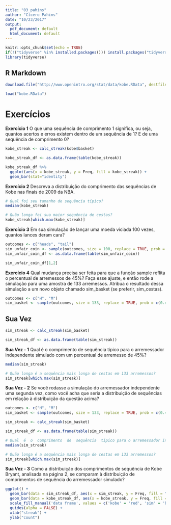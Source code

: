 ```yaml
---
title: "03_pahins"
author: "Cícero Pahins"
date: "10/23/2017"
output:
  pdf_document: default
  html_document: default
---
```


```r
knitr::opts_chunk$set(echo = TRUE)
if(!("tidyverse" %in% installed.packages())) install.packages("tidyverse")
library(tidyverse)
```

## R Markdown

```r
download.file("http://www.openintro.org/stat/data/kobe.RData", destfile = "kobe.RData")

load("kobe.RData")
```

# Exercícios

**Exercício 1**
O que uma sequência de comprimento 1 significa, ou seja, quantos acertos e erros existem dentro de um sequência de 1? E de uma sequência de comprimento 0?

```r
kobe_streak <- calc_streak(kobe$basket)

kobe_streak_df <- as.data.frame(table(kobe_streak))

kobe_streak_df %>% 
  ggplot(aes(x = kobe_streak, y = Freq, fill = kobe_streak)) +
  geom_bar(stat="identity")
```

**Exercício 2**
Descreva a distribuição do comprimento das sequências de Kobe nas finais de 2009 da NBA. 
```r
# Qual foi seu tamanho de sequência típico? 
median(kobe_streak)

# Quão longa foi sua maior sequência de cestas?
kobe_streak[which.max(kobe_streak)]
```


**Exercício 3**
Em sua simulação de lançar uma moeda viciada 100 vezes, quantos lances deram cara?

```r
outcomes <- c("heads", "tail")
sim_unfair_coin <- sample(outcomes, size = 100, replace = TRUE, prob = c(0.2, 0.8))
sim_unfair_coin_df <- as.data.frame(table(sim_unfair_coin))

sim_unfair_coin_df[1,2]
```

**Exercício 4**
Qual  mudança  precisa  ser  feita  para  que  a  função  sample  reflita  o  percentual de arremessos de 45%?  Faça esse ajuste, e então rode a simulação para uma amostra de 133 arremessos.  Atribua o resultado dessa simulação a um novo objeto chamado sim_basket (se preferir, sim_cestas).

```r
outcomes <- c("H", "M")
sim_basket <- sample(outcomes, size = 133, replace = TRUE, prob = c(0.45, 1-0.45))
```

## Sua Vez

```r
sim_streak <- calc_streak(sim_basket)

sim_streak_df <- as.data.frame(table(sim_streak))
```

**Sua Vez - 1**
Qual  é  o  comprimento  de  sequência  típico para o arremessador independente simulado com um percentual de arremesso de 45%?
```r
median(sim_streak)

# Quão longa é a sequência mais longa de cestas em 133 arremessos?
sim_streak[which.max(sim_streak)]
```

**Sua Vez - 2**
Se você rodasse a simulação do arremessador independente uma segunda vez, como você acha que seria a distribuição de sequências em relação à distribuição da questão acima?

```r
outcomes <- c("H", "M")
sim_basket <- sample(outcomes, size = 133, replace = TRUE, prob = c(0.45, 1-0.45))

sim_streak <- calc_streak(sim_basket)

sim_streak_df <- as.data.frame(table(sim_streak))

# Qual  é  o  comprimento  de  sequência  típico para o arremessador independente simulado com um percentual de arremesso de 45%?
median(sim_streak)

# Quão longa é a sequência mais longa de cestas em 133 arremessos?
sim_streak[which.max(sim_streak)]
```

**Sua Vez - 3**
Como  a  distribuição  dos  comprimentos  de  sequência  de  Kobe  Bryant,  analisada  na  página  2, se comparam  à  distribuição  de  comprimentos  de  sequência  do  arremessador  simulado?
```r
ggplot() +
  geom_bar(data = sim_streak_df, aes(x = sim_streak, y = Freq, fill = "sim", alpha = 0.5), stat="identity") +
  geom_bar(data = kobe_streak_df, aes(x = kobe_streak, y = Freq, fill = "kobe", alpha = 0.5), stat="identity") +
  scale_fill_manual('data frame', values = c('kobe' = 'red', 'sim' = 'black')) +
  guides(alpha = FALSE) +
  xlab("streak") +
  ylab("count")
```
